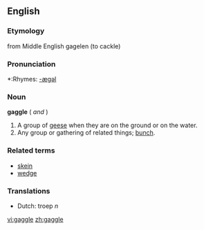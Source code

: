 ==English==

===Etymology===
from Middle English gagelen (to cackle)

===Pronunciation===
*:Rhymes: [[Rhymes:English:-æɡəl|-æɡəl]]

===Noun===
'''gaggle'''  ({{uncountable}} ''and'' {{countable}})

# A group of [[goose|geese]] when they are on the ground or on the water.
# Any group or gathering of related things; [[bunch]].

===Related terms===
*[[skein]]
*[[wedge]]

===Translations===
*Dutch: troep ''n''

[[vi:gaggle]]
[[zh:gaggle]]